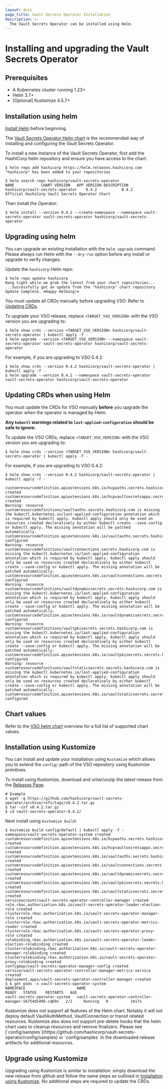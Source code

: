 ```yaml
---
layout: docs
page_title: Vault Secrets Operator Installation
description: >-
  The Vault Secrets Operator can be installed using Helm.
---
```


# Installing and upgrading the Vault Secrets Operator

## Prerequisites

- A Kubernetes cluster running 1.23+
- Helm 3.7+
- [Optional] Kustomize 4.5.7+

## Installation using helm

[Install Helm](https://helm.sh/docs/intro/install) before beginning.

The [Vault Secrets Operator Helm chart](/vault/docs/platform/k8s/vso/helm) is the recommended way of
installing and configuring the Vault Secrets Operator.

To install a new instance of the Vault Secrets Operator, first add the
HashiCorp helm repository and ensure you have access to the chart:

```shell-session
$ helm repo add hashicorp https://helm.releases.hashicorp.com
"hashicorp" has been added to your repositories
```

```shell-session
$ helm search repo hashicorp/vault-secrets-operator
NAME           	CHART VERSION	APP VERSION	DESCRIPTION
hashicorp/vault-secrets-operator	0.4.2       	0.4.2     	Official HashiCorp Vault Secrets Operator Chart
```

Then install the Operator:

```shell-session
$ helm install --version 0.4.2 --create-namespace --namespace vault-secrets-operator vault-secrets-operator hashicorp/vault-secrets-operator
```

## Upgrading using helm

You can upgrade an existing installation with the `helm upgrade` command.
Please always run Helm with the `--dry-run` option before any install or upgrade to verify
changes.

Update the `hashicorp` Helm repo:
```shell-session
$ helm repo update hashicorp
Hang tight while we grab the latest from your chart repositories...
...Successfully got an update from the "hashicorp" chart repository
Update Complete. ⎈Happy Helming!⎈
```

<Note title="Helm does not automatically update CRDs">
  You must update all CRDs manually before upgrading VSO.
  Refer to <a href="#updating-crds">Updating CRDs</a>.
</Note>

To upgrade your VSO release, replace `<TARGET_VSO_VERSION>` with the VSO version you are upgrading to:
```shell-session
$ helm show crds --version <TARGET_VSO_VERSION> hashicorp/vault-secrets-operator | kubectl apply -f -
$ helm upgrade --version <TARGET_VSO_VERSION> --namespace vault-secrets-operator vault-secrets-operator hashicorp/vault-secrets-operator
```

For example, if you are upgrading to VSO 0.4.2:
```shell-session
$ helm show crds --version 0.4.2 hashicorp/vault-secrets-operator | kubectl apply -f -
$ helm upgrade --version 0.4.2 --namespace vault-secrets-operator vault-secrets-operator hashicorp/vault-secrets-operator
```

## Updating CRDs when using Helm

You must update the CRDs for VSO manually **before** you upgrade the
 operator when the operator is managed by Helm.

**Any `kubectl` warnings related to `last-applied-configuration` should be safe to ignore.**

To update the VSO CRDs, replace `<TARGET_VSO_VERSION>` with the VSO version you are upgrading to:
```shell-session
$ helm show crds --version <TARGET_VSO_VERSION> hashicorp/vault-secrets-operator | kubectl apply -f -
```

For example, if you are upgrading to VSO 0.4.2:
```shell-session
$ helm show crds --version 0.4.2 hashicorp/vault-secrets-operator | kubectl apply -f -

customresourcedefinition.apiextensions.k8s.io/hcpauths.secrets.hashicorp.com created
customresourcedefinition.apiextensions.k8s.io/hcpvaultsecretsapps.secrets.hashicorp.com created
Warning: resource customresourcedefinitions/vaultauths.secrets.hashicorp.com is missing the kubectl.kubernetes.io/last-applied-configuration annotation which is required by kubectl apply. kubectl apply should only be used on resources created declaratively by either kubectl create --save-config or kubectl apply. The missing annotation will be patched automatically.
customresourcedefinition.apiextensions.k8s.io/vaultauths.secrets.hashicorp.com configured
Warning: resource customresourcedefinitions/vaultconnections.secrets.hashicorp.com is missing the kubectl.kubernetes.io/last-applied-configuration annotation which is required by kubectl apply. kubectl apply should only be used on resources created declaratively by either kubectl create --save-config or kubectl apply. The missing annotation will be patched automatically.
customresourcedefinition.apiextensions.k8s.io/vaultconnections.secrets.hashicorp.com configured
Warning: resource customresourcedefinitions/vaultdynamicsecrets.secrets.hashicorp.com is missing the kubectl.kubernetes.io/last-applied-configuration annotation which is required by kubectl apply. kubectl apply should only be used on resources created declaratively by either kubectl create --save-config or kubectl apply. The missing annotation will be patched automatically.
customresourcedefinition.apiextensions.k8s.io/vaultdynamicsecrets.secrets.hashicorp.com configured
Warning: resource customresourcedefinitions/vaultpkisecrets.secrets.hashicorp.com is missing the kubectl.kubernetes.io/last-applied-configuration annotation which is required by kubectl apply. kubectl apply should only be used on resources created declaratively by either kubectl create --save-config or kubectl apply. The missing annotation will be patched automatically.
customresourcedefinition.apiextensions.k8s.io/vaultpkisecrets.secrets.hashicorp.com configured
Warning: resource customresourcedefinitions/vaultstaticsecrets.secrets.hashicorp.com is missing the kubectl.kubernetes.io/last-applied-configuration annotation which is required by kubectl apply. kubectl apply should only be used on resources created declaratively by either kubectl create --save-config or kubectl apply. The missing annotation will be patched automatically.
customresourcedefinition.apiextensions.k8s.io/vaultstaticsecrets.secrets.hashicorp.com configured
```

## Chart values

Refer to the [VSO helm chart](/vault/docs/platform/k8s/vso/helm)
 overview for a full list of supported chart values.

## Installation using Kustomize

You can install and update your installation using `Kustomize` which allows you to extend the `config/` path of the VSO repository using Kustomize primitives.

To install using Kustomize, download and untar/unzip the latest release from the [Releases Page](https://github.com/hashicorp/vault-secrets-operator/releases).
```shell-session
# Example
$ wget -q https://github.com/hashicorp/vault-secrets-operator/archive/refs/tags/v0.4.2.tar.gz
$ tar -zxf v0.4.2.tar.gz
$ cd vault-secrets-operator-0.4.2/
```

Next install using `kustomize build`:
```shell-session
$ kustomize build config/default | kubectl apply -f -
namespace/vault-secrets-operator-system created
customresourcedefinition.apiextensions.k8s.io/hcpauths.secrets.hashicorp.com created
customresourcedefinition.apiextensions.k8s.io/hcpvaultsecretsapps.secrets.hashicorp.com created
customresourcedefinition.apiextensions.k8s.io/vaultauths.secrets.hashicorp.com created
customresourcedefinition.apiextensions.k8s.io/vaultconnections.secrets.hashicorp.com created
customresourcedefinition.apiextensions.k8s.io/vaultdynamicsecrets.secrets.hashicorp.com created
customresourcedefinition.apiextensions.k8s.io/vaultpkisecrets.secrets.hashicorp.com created
customresourcedefinition.apiextensions.k8s.io/vaultstaticsecrets.secrets.hashicorp.com created
serviceaccount/vault-secrets-operator-controller-manager created
role.rbac.authorization.k8s.io/vault-secrets-operator-leader-election-role created
clusterrole.rbac.authorization.k8s.io/vault-secrets-operator-manager-role created
clusterrole.rbac.authorization.k8s.io/vault-secrets-operator-metrics-reader created
clusterrole.rbac.authorization.k8s.io/vault-secrets-operator-proxy-role created
rolebinding.rbac.authorization.k8s.io/vault-secrets-operator-leader-election-rolebinding created
clusterrolebinding.rbac.authorization.k8s.io/vault-secrets-operator-manager-rolebinding created
clusterrolebinding.rbac.authorization.k8s.io/vault-secrets-operator-proxy-rolebinding created
configmap/vault-secrets-operator-manager-config created
service/vault-secrets-operator-controller-manager-metrics-service created
deployment.apps/vault-secrets-operator-controller-manager created
$ k get pods -n vault-secrets-operator-system
NAMESPACE                       NAME                                                         READY   STATUS    RESTARTS   AGE
vault-secrets-operator-system   vault-secrets-operator-controller-manager-56754d5496-cq69s   2/2     Running   0          1m17s
```

<Note title="Kustomize does not support all features of the Helm chart">
  Kustomize does not support all features of the Helm chart.
  Notably it will not deploy default VaultAuthMethod, VaultConnection or transit related resources.
  Kustomize also does not support pre-delete hooks that the helm chart uses to cleanup resources
  and remove finalizers. Please see [`config/samples`](https://github.com/hashicorp/vault-secrets-operator/config/samples)
  or `config/samples` in the downloaded release artifacts for additional resources.
</Note>

## Upgrade using Kustomize

Upgrading using Kustomize is similar to installation: simply download the new release from github and follow
the same steps as outlined in [Installation using Kustomize](#installation-using-kustomize).
No additional steps are required to update the CRDs.
